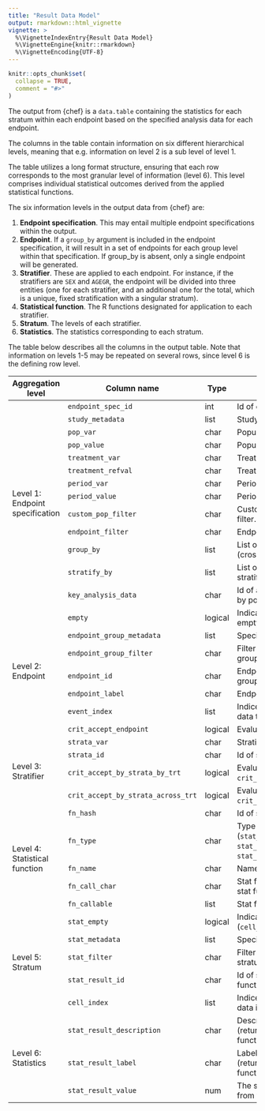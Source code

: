 ```yaml
---
title: "Result Data Model"
output: rmarkdown::html_vignette
vignette: >
  %\VignetteIndexEntry{Result Data Model}
  %\VignetteEngine{knitr::rmarkdown}
  %\VignetteEncoding{UTF-8}
---
```


```r
knitr::opts_chunk$set(
  collapse = TRUE,
  comment = "#>"
)
```

The output from {chef} is a `data.table` containing the statistics for each stratum within each endpoint based on the specified analysis data for each endpoint.

The columns in the table contain information on six different hierarchical levels, meaning that e.g. information on level 2 is a sub level of level 1. 

The table utilizes a long format structure, ensuring that each row corresponds to the most granular level of information (level 6). This level comprises individual statistical outcomes derived from the applied statistical functions. 

The six information levels in the output data from {chef} are:

1. **Endpoint specification**. This may entail multiple endpoint specifications within the output.
2. **Endpoint**. If a `group_by` argument is included in the endpoint specification, it will result in a set of endpoints for each group level within that specification. If group_by is absent, only a single endpoint will be generated.
3. **Stratifier**. These are applied to each endpoint. For instance, if the stratifiers are `SEX` and `AGEGR`, the endpoint will be divided into three entities (one for each stratifier, and an additional one for the total, which is a unique, fixed stratification with a singular stratum).
4. **Statistical function**. The R functions designated for application to each stratifier.
5. **Stratum**. The levels of each stratifier.
6. **Statistics**. The statistics corresponding to each stratum.

The table below describes all the columns in the output table. Note that information on levels 1-5 may be repeated on several rows, since level 6 is the defining row level.

<table>
<thead>
  <tr>
    <th>Aggregation level</th>
    <th>Column name</th>
    <th>Type</th>
    <th>Description</th>
  </tr>
</thead>
<tbody>
  <tr>
    <td rowspan="13">Level 1: Endpoint specification</td>
    <td>`endpoint_spec_id`</td>
    <td>int</td>
    <td>Id of endpoint specification.</td>
  </tr>
  <tr>
    <td>`study_metadata`</td>
    <td>list</td>
    <td>Study metadata.</td>
  </tr>
  <tr>
    <td>`pop_var`</td>
    <td>char</td>
    <td>Population filter variable.</td>
  </tr>
  <tr>
    <td>`pop_value`</td>
    <td>char</td>
    <td>Population filter value.</td>
  </tr>
  <tr>
    <td>`treatment_var`</td>
    <td>char</td>
    <td>Treatment variable.</td>
  </tr>
  <tr>
    <td>`treatment_refval`</td>
    <td>char</td>
    <td>Treatment reference value.</td>
  </tr>
  <tr>
    <td>`period_var`</td>
    <td>char</td>
    <td>Period filter variable.</td>
  </tr>
  <tr>
    <td>`period_value`</td>
    <td>char</td>
    <td>Period filter value.</td>
  </tr>
  <tr>
    <td>`custom_pop_filter`</td>
    <td>char</td>
    <td>Custom (free text) population filter.</td>
  </tr>
  <tr>
    <td>`endpoint_filter`</td>
    <td>char</td>
    <td>Endpoint filter expression.</td>
  </tr>
  <tr>
    <td>`group_by`</td>
    <td>list</td>
    <td>List of variables to group by (cross combinations).</td>
  </tr>
  <tr>
    <td>`stratify_by`</td>
    <td>list</td>
    <td>List of variables on which to stratify the analysis data.</td>
  </tr>
  <tr>
    <td>`key_analysis_data`</td>
    <td>char</td>
    <td>Id of analysis data set (filtered by population filter).</td>
  </tr>
  <tr>
    <td rowspan="7">Level 2: Endpoint</td>
    <td>`empty`</td>
    <td>logical</td>
    <td>Indicates if the endpoint is empty (no events).</td>
  </tr>
  <tr>
    <td>`endpoint_group_metadata`</td>
    <td>list</td>
    <td>Specification of group slice.</td>
  </tr>
  <tr>
    <td>`endpoint_group_filter`</td>
    <td>char</td>
    <td>Filter expression to extract group slice from analysis data.</td>
  </tr>
  <tr>
    <td>`endpoint_id`</td>
    <td>char</td>
    <td>Endpoint id. One endpoint per group slice.</td>
  </tr>
  <tr>
    <td>`endpoint_label`</td>
    <td>char</td>
    <td>Endpoint label.</td>
  </tr>
  <tr>
    <td>`event_index`</td>
    <td>list</td>
    <td>Indices (rows) in the analysis data that are events.</td>
  </tr>
  <tr>
    <td>`crit_accept_endpoint`</td>
    <td>logical</td>
    <td>Evaluation of crit_endpoint.</td>
  </tr>
  <tr>
    <td rowspan="4">Level 3: Stratifier</td>
    <td>`strata_var`</td>
    <td>char</td>
    <td>Stratification variable.</td>
  </tr>
  <tr>
    <td>`strata_id`</td>
    <td>char</td>
    <td>Id of stratifier.</td>
  </tr>
  <tr>
    <td>`crit_accept_by_strata_by_trt`</td>
    <td>logical</td>
    <td>Evaluation of `crit_by_strata_by_trt`.</td>
  </tr>
  <tr>
    <td>`crit_accept_by_strata_across_trt`</td>
    <td>logical</td>
    <td>Evaluation of `crit_by_strata_across_trt`.</td>
  </tr>
  <tr>
    <td rowspan="5">Level 4: Statistical function</td>
    <td>`fn_hash`</td>
    <td>char</td>
    <td>Id of stat function.</td>
  </tr>
  <tr>
    <td>`fn_type`</td>
    <td>char</td>
    <td>Type of stat function (`stat_by_strata_by_trt`, `stat_by_strata_across_trt`, or  `stat_across_strata_across_trt`).</td>
  </tr>
  <tr>
    <td>`fn_name`</td>
    <td>char</td>
    <td>Name of stat function.</td>
  </tr>
  <tr>
    <td>`fn_call_char`</td>
    <td>char</td>
    <td>Stat function parsing (name of stat function and arguments).</td>
  </tr>
  <tr>
    <td>`fn_callable`</td>
    <td>list</td>
    <td>Stat function code.</td>
  </tr>
  <tr>
    <td rowspan="5">Level 5: Stratum</td>
    <td>`stat_empty`</td>
    <td>logical</td>
    <td>Indicates if stratum is empty (`cell_index` is empty).</td>
  </tr>
  <tr>
    <td>`stat_metadata`</td>
    <td>list</td>
    <td>Specification of stratum.</td>
  </tr>
  <tr>
    <td>`stat_filter`</td>
    <td>char</td>
    <td>Filter expression to extract stratum from analysis data.</td>
  </tr>
  <tr>
    <td>`stat_result_id`</td>
    <td>char</td>
    <td>Id of statistics produced by stat function.</td>
  </tr>
  <tr>
    <td>`cell_index`</td>
    <td>list</td>
    <td>Indices (rows) in the analysis data included in the stratum.</td>
  </tr>
  <tr>
    <td rowspan="3">Level 6: Statistics</td>
    <td>`stat_result_description`</td>
    <td>char</td>
    <td>Description of the statistics (returned from statistical function).</td>
  </tr>
  <tr>
    <td>`stat_result_label`</td>
    <td>char</td>
    <td>Label to the statistical value (returned from statistical function).</td>
  </tr>
  <tr>
    <td>`stat_result_value`</td>
    <td>num</td>
    <td>The statistical value returned from the statistical function.</td>
  </tr>
</tbody>
</table>

